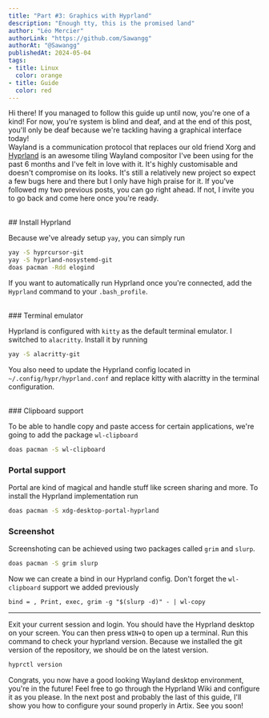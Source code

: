 ```yaml
---
title: "Part #3: Graphics with Hyprland"
description: "Enough tty, this is the promised land"
author: "Léo Mercier"
authorLink: "https://github.com/Sawangg"
authorAt: "@Sawangg"
publishedAt: 2024-05-04
tags: 
- title: Linux
  color: orange
- title: Guide
  color: red
---
```


Hi there! If you managed to follow this guide up until now, you're one of a kind! For now, you're system is blind and deaf, and at the end of this post, you'll only be deaf because we're tackling having a graphical interface today!
<br />
Wayland is a communication protocol that replaces our old friend Xorg and [Hyprland](https://wiki.hyprland.org/) is an awesome tiling Wayland compositor I've been using for the past 6 months and I've felt in love with it. It's highly customisable and doesn't compromise on its looks. It's still a relatively new project so expect a few bugs here and there but I only have high praise for it. If you've followed my two previous posts, you can go right ahead. If not, I invite you to go back and come here once you're ready.

<br />
## Install Hyprland

Because we've already setup `yay`, you can simply run
```sh
yay -S hyprcursor-git
yay -S hyprland-nosystemd-git
doas pacman -Rdd elogind
```

If you want to automatically run Hyprland once you're connected, add the `Hyprland` command to your `.bash_profile`.

<br />
### Terminal emulator

Hyprland is configured with `kitty` as the default terminal emulator. I switched to `alacritty`. Install it by running
```sh
yay -S alacritty-git
```
You also need to update the Hyprland config located in `~/.config/hypr/hyprland.conf` and replace kitty with alacritty in the terminal configuration.

<br />
### Clipboard support

To be able to handle copy and paste access for certain applications, we're going to add the package `wl-clipboard`
```sh
doas pacman -S wl-clipboard
```

### Portal support

Portal are kind of magical and handle stuff like screen sharing and more. To install the Hyprland implementation run
```sh
doas pacman -S xdg-desktop-portal-hyprland
```

### Screenshot

Screenshoting can be achieved using two packages called `grim` and `slurp`.
```sh
doas pacman -S grim slurp
```

Now we can create a bind in our Hyprland config. Don't forget the `wl-clipboard` support we added previously
```
bind = , Print, exec, grim -g "$(slurp -d)" - | wl-copy
```

***

Exit your current session and login. You should have the Hyprland desktop on your screen. You can then press `WIN+Q` to open up a terminal.
Run this command to check your hyprland version. Because we installed the git version of the repository, we should be on the latest version.
```sh
hyprctl version
```

Congrats, you now have a good looking Wayland desktop environment, you're in the future! Feel free to go through the Hyprland Wiki and configure it as you please. In the next post and probably the last of this guide, I'll show you how to configure your sound properly in Artix. See you soon!


